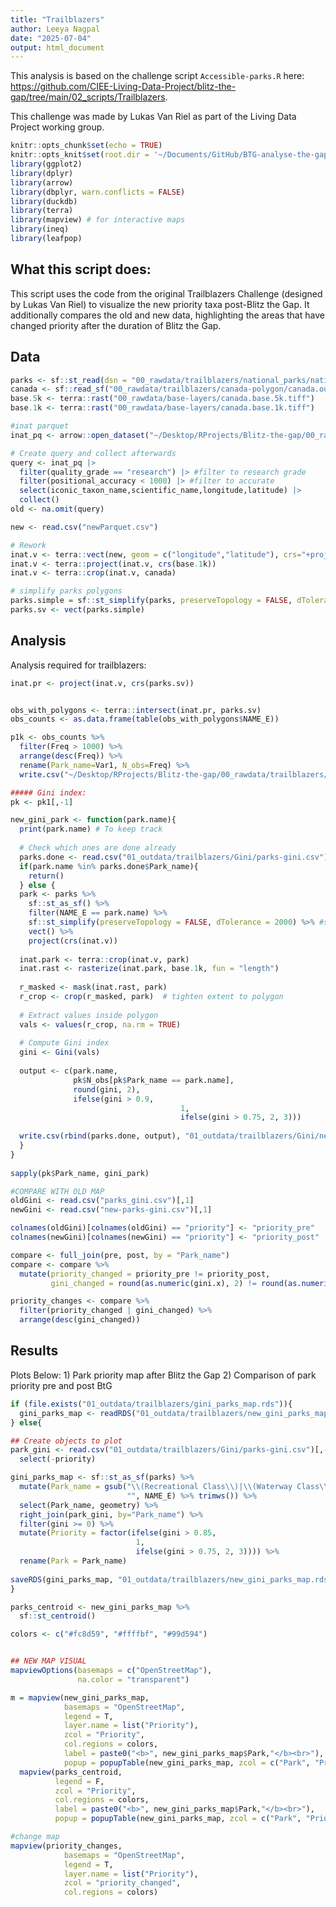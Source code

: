 ```yaml
---
title: "Trailblazers"
author: Leeya Nagpal
date: "2025-07-04"
output: html_document
---
```


This analysis is based on the challenge script `Accessible-parks.R` here: [https://github.com/CIEE-Living-Data-Project/blitz-the-gap/tree/main/02_scripts/Trailblazers](https://github.com/CIEE-Living-Data-Project/blitz-the-gap/tree/main/02_scripts/Trailblazers).

This challenge was made by Lukas Van Riel as part of the Living Data Project working group.

```r
knitr::opts_chunk$set(echo = TRUE)
knitr::opts_knit$set(root.dir = '~/Documents/GitHub/BTG-analyse-the-gap/')
library(ggplot2)
library(dplyr)
library(arrow)
library(dbplyr, warn.conflicts = FALSE)
library(duckdb)
library(terra)
library(mapview) # for interactive maps
library(ineq)
library(leafpop)
```

## What this script does:
This script uses the code from the original Trailblazers Challenge (designed by Lukas Van Riel) to visualize the new priority taxa post-Blitz the Gap. It additionally compares the old and new data, highlighting the areas that have changed priority after the duration of Blitz the Gap.


## Data

```r

parks <- sf::st_read(dsn = "00_rawdata/trailblazers/national_parks/national parks.shp")
canada <- sf::read_sf("00_rawdata/trailblazers/canada-polygon/canada.outline.shp")
base.5k <- terra::rast("00_rawdata/base-layers/canada.base.5k.tiff")
base.1k <- terra::rast("00_rawdata/base-layers/canada.base.1k.tiff")

#inat parquet
inat_pq <- arrow::open_dataset("~/Desktop/RProjects/Blitz-the-gap/00_rawdata/trailblazers/iNat/iNat_non_sensitive_data_Jan2025.parquet")

# Create query and collect afterwards
query <- inat_pq |> 
  filter(quality_grade == "research") |> #filter to research grade
  filter(positional_accuracy < 1000) |> #filter to accurate 
  select(iconic_taxon_name,scientific_name,longitude,latitude) |>
  collect()
old <- na.omit(query)

new <- read.csv("newParquet.csv")

# Rework
inat.v <- terra::vect(new, geom = c("longitude","latitude"), crs="+proj=longlat +ellps=WGS84")
inat.v <- terra::project(inat.v, crs(base.1k))
inat.v <- terra::crop(inat.v, canada)

# simplify parks polygons
parks.simple = sf::st_simplify(parks, preserveTopology = FALSE, dTolerance = 1000) # 1 km tolerance
parks.sv <- vect(parks.simple)


```

## Analysis

Analysis required for trailblazers:

```r
inat.pr <- project(inat.v, crs(parks.sv))


obs_with_polygons <- terra::intersect(inat.pr, parks.sv)
obs_counts <- as.data.frame(table(obs_with_polygons$NAME_E))

p1k <- obs_counts %>% 
  filter(Freq > 1000) %>% 
  arrange(desc(Freq)) %>% 
  rename(Park_name=Var1, N_obs=Freq) %>% 
  write.csv("~/Desktop/RProjects/Blitz-the-gap/00_rawdata/trailblazers/parks-observations/1k.csv")

##### Gini index:
pk <- pk1[,-1]

new_gini_park <- function(park.name){
  print(park.name) # To keep track
  
  # Check which ones are done already
  parks.done <- read.csv("01_outdata/trailblazers/Gini/parks-gini.csv")[,-1]
  if(park.name %in% parks.done$Park_name){
    return()
  } else {
  park <- parks %>% 
    sf::st_as_sf() %>% 
    filter(NAME_E == park.name) %>% 
    sf::st_simplify(preserveTopology = FALSE, dTolerance = 2000) %>% #simplify outline to 2k
    vect() %>% 
    project(crs(inat.v))
  
  inat.park <- terra::crop(inat.v, park)
  inat.rast <- rasterize(inat.park, base.1k, fun = "length")
  
  r_masked <- mask(inat.rast, park)
  r_crop <- crop(r_masked, park)  # tighten extent to polygon
  
  # Extract values inside polygon
  vals <- values(r_crop, na.rm = TRUE)
  
  # Compute Gini index
  gini <- Gini(vals)
  
  output <- c(park.name,
              pk$N_obs[pk$Park_name == park.name],
              round(gini, 2),
              ifelse(gini > 0.9, 
                                      1,
                                      ifelse(gini > 0.75, 2, 3)))
  
  write.csv(rbind(parks.done, output), "01_outdata/trailblazers/Gini/new-parks-gini.csv")
  }
}
 
sapply(pk$Park_name, gini_park)

#COMPARE WITH OLD MAP
oldGini <- read.csv("parks_gini.csv")[,1]
newGini <- read.csv("new-parks-gini.csv")[,1]

colnames(oldGini)[colnames(oldGini) == "priority"] <- "priority_pre"
colnames(newGini)[colnames(newGini) == "priority"] <- "priority_post"

compare <- full_join(pre, post, by = "Park_name")
compare <- compare %>%
  mutate(priority_changed = priority_pre != priority_post,
         gini_changed = round(as.numeric(gini.x), 2) != round(as.numeric(gini.y), 2))

priority_changes <- compare %>%
  filter(priority_changed | gini_changed) %>%
  arrange(desc(gini_changed))

```

## Results

Plots Below:
1) Park priority map after Blitz the Gap
2) Comparison of park priority pre and post BtG
```r

if (file.exists("01_outdata/trailblazers/gini_parks_map.rds")){
  gini_parks_map <- readRDS("01_outdata/trailblazers/new_gini_parks_map.rds")
} else{

## Create objects to plot
park_gini <- read.csv("01_outdata/trailblazers/Gini/parks-gini.csv")[,-1] %>% 
  select(-priority)

gini_parks_map <- sf::st_as_sf(parks) %>%
  mutate(Park_name = gsub("\\(Recreational Class\\)|\\(Waterway Class\\)|\\(Natural Environment Class\\)|\\(Natural Environment Class\\)|\\(Québec\\)",
                          "", NAME_E) %>% trimws()) %>% 
  select(Park_name, geometry) %>% 
  right_join(park_gini, by="Park_name") %>% 
  filter(gini >= 0) %>% 
  mutate(Priority = factor(ifelse(gini > 0.85, 
                            1,
                            ifelse(gini > 0.75, 2, 3)))) %>% 
  rename(Park = Park_name)
  
saveRDS(gini_parks_map, "01_outdata/trailblazers/new_gini_parks_map.rds")
}

parks_centroid <- new_gini_parks_map %>% 
  sf::st_centroid()

colors <- c("#fc8d59", "#ffffbf", "#99d594")


## NEW MAP VISUAL
mapviewOptions(basemaps = c("OpenStreetMap"),
               na.color = "transparent")

m = mapview(new_gini_parks_map, 
            basemaps = "OpenStreetMap",
            legend = T,
            layer.name = list("Priority"),
            zcol = "Priority",
            col.regions = colors,
            label = paste0("<b>", new_gini_parks_map$Park,"</b><br>"),
            popup = popupTable(new_gini_parks_map, zcol = c("Park", "Priority"))) +
  mapview(parks_centroid,
          legend = F,
          zcol = "Priority",
          col.regions = colors,
          label = paste0("<b>", new_gini_parks_map$Park,"</b><br>"),
          popup = popupTable(new_gini_parks_map, zcol = c("Park", "Priority")))

#change map
mapview(priority_changes, 
            basemaps = "OpenStreetMap",
            legend = T,
            layer.name = list("Priority"),
            zcol = "priority_changed",
            col.regions = colors)



```
